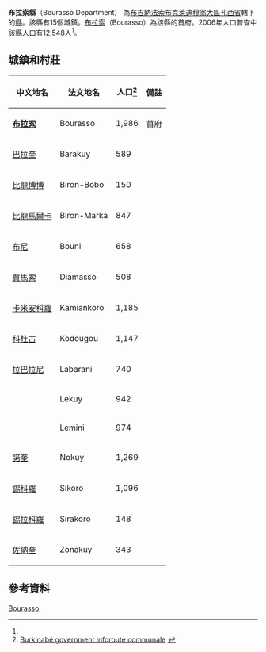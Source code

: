 {{Infobox settlement
|name = 布拉索縣
|settlement_type = [[孔西省|孔西省]][[縣_(布基納法索)|縣份]]
|native_name = Bourasso Department
|nickname = 
|image_skyline = 
|image_size = 
|image_caption =
|image_flag = 
|image_seal = 
|seal_size =
|image_map = 
|map_caption = 
|pushpin_map = Burkina Faso
|pushpin_map_caption = 
|coordinates_region = 
|subdivision_type = 國家
|subdivision_name = {{flag|Burkina Faso}}
|subdivision_type1 = 大區
|subdivision_name1 = [[布克萊迪穆翁大區|布克萊迪穆翁大區]]
|subdivision_type2 = [[布吉納法索行政區劃|省]]
|subdivision_name2 = [[孔西省|孔西省]]
|subdivision_type3 = 首府
|subdivision_name3 = [[布拉索|布拉索]]
|leader_title = 
|leader_name = 
|established_title = 
|established_date = 
|area_total_km2 = 
|population_as_of = 2006
|population_footnotes =<ref name="c2006">[http://www.insd.bf/Documents/Publications/INSD/Publications/Resultats_enquetes/Autres%20enq/Rapport_preliminaire_RGPH06.pdf National 2006 census preliminary results]</ref>
|population_total = 12,548
|population_density_km2 =
|population_blank1_title = 民族
|population_blank1 = 
|timezone =GMT
|coordinates_display = inline,title
|utc_offset = +0
|latd=12
|latm=38
|lats=00
|latNS=N
|longd=3
|longm=43
|longs=00
|longEW=W
|website = 
}}

'''布拉索縣'''（Bourasso Department） 為[[布吉納法索|布吉納法索]][[布克萊迪穆翁大區|布克萊迪穆翁大區]][[孔西省|孔西省]]轄下的[[縣_(布吉納法索)|縣]]。該縣有15個城鎮。[[布拉索|布拉索]]（Bourasso）為該縣的首府。2006年人口普查中該縣人口有12,548人<ref name="c2006"/>。

==城鎮和村莊==
{| class="wikitable sortable" style="text-align: center"
|- bgcolor=#EEEEEE
! 中文地名
! 法文地名
! 人口<ref name=IC>[http://www.inforoute-communale.gov.bf/list_vill/bm.htm Burkinabé government inforoute communale] {{webarchive|url=https://web.archive.org/web/20080124133758/http://www.inforoute-communale.gov.bf/list_vill/bm.htm |date=2008-01-24 }}</ref>
! 備註
|-
| '''[[布拉索|布拉索]]'''
| Bourasso
| 1,986
| 首府
|-
| [[巴拉奎|巴拉奎]]
| Barakuy
| 589
| 
|-
| [[比龍博博|比龍博博]]
| Biron-Bobo
| 150
| 
|-
| [[比龍馬爾卡|比龍馬爾卡]]
| Biron-Marka
| 847
| 
|-
| [[布尼_(布吉納法索)|布尼]]
| Bouni
| 658
| 
|-
| [[賈馬索|賈馬索]]
| Diamasso
| 508
| 
|-
| [[卡米安科羅|卡米安科羅]]
| Kamiankoro
| 1,185
| 
|-
| [[科杜古|科杜古]]
| Kodougou
| 1,147
| 
|-
| [[拉巴拉尼|拉巴拉尼]]
| Labarani
| 740
| 
|-
| 
| Lekuy
| 942
| 
|-
| 
| Lemini
| 974
| 
|-
| [[諾奎|諾奎]]
| Nokuy
| 1,269
| 
|-
| [[錫科羅|錫科羅]]
| Sikoro
| 1,096
| 
|-
| [[錫拉科羅_(布拉索縣)|錫拉科羅]]
| Sirakoro
| 148
| 
|-
| [[佐納奎|佐納奎]]
| Zonakuy
| 343
| 
|}

==參考資料==
{{Reflist}}

{{孔西省}}

[[Category:孔西省縣份|Bourasso]]

{{BurkinaFaso-geo-stub}}